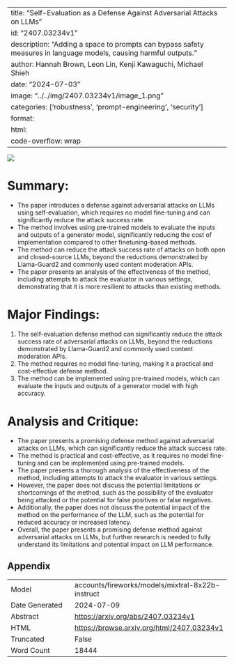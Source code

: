 
---
title: "Self-Evaluation as a Defense Against Adversarial Attacks on LLMs"
id: "2407.03234v1"
description: "Adding a space to prompts can bypass safety measures in language models, causing harmful outputs."
author: Hannah Brown, Leon Lin, Kenji Kawaguchi, Michael Shieh
date: "2024-07-03"
image: "../../img/2407.03234v1/image_1.png"
categories: ['robustness', 'prompt-engineering', 'security']
format:
  html:
    code-overflow: wrap
---

![](../../img/2407.03234v1/image_1.png)

# Summary:

- The paper introduces a defense against adversarial attacks on LLMs using self-evaluation, which requires no model fine-tuning and can significantly reduce the attack success rate.
- The method involves using pre-trained models to evaluate the inputs and outputs of a generator model, significantly reducing the cost of implementation compared to other finetuning-based methods.
- The method can reduce the attack success rate of attacks on both open and closed-source LLMs, beyond the reductions demonstrated by Llama-Guard2 and commonly used content moderation APIs.
- The paper presents an analysis of the effectiveness of the method, including attempts to attack the evaluator in various settings, demonstrating that it is more resilient to attacks than existing methods.

# Major Findings:

1. The self-evaluation defense method can significantly reduce the attack success rate of adversarial attacks on LLMs, beyond the reductions demonstrated by Llama-Guard2 and commonly used content moderation APIs.
2. The method requires no model fine-tuning, making it a practical and cost-effective defense method.
3. The method can be implemented using pre-trained models, which can evaluate the inputs and outputs of a generator model with high accuracy.

# Analysis and Critique:

- The paper presents a promising defense method against adversarial attacks on LLMs, which can significantly reduce the attack success rate.
- The method is practical and cost-effective, as it requires no model fine-tuning and can be implemented using pre-trained models.
- The paper presents a thorough analysis of the effectiveness of the method, including attempts to attack the evaluator in various settings.
- However, the paper does not discuss the potential limitations or shortcomings of the method, such as the possibility of the evaluator being attacked or the potential for false positives or false negatives.
- Additionally, the paper does not discuss the potential impact of the method on the performance of the LLM, such as the potential for reduced accuracy or increased latency.
- Overall, the paper presents a promising defense method against adversarial attacks on LLMs, but further research is needed to fully understand its limitations and potential impact on LLM performance.

## Appendix

|          |          |
|----------|----------|
| Model     | accounts/fireworks/models/mixtral-8x22b-instruct       |
| Date Generated     | 2024-07-09       |
| Abstract | [https://arxiv.org/abs/2407.03234v1](https://arxiv.org/abs/2407.03234v1)        |
| HTML     | [https://browse.arxiv.org/html/2407.03234v1](https://browse.arxiv.org/html/2407.03234v1)       |
| Truncated       | False       |
| Word Count       | 18444       |